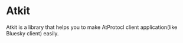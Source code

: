 # Atkit

Atkit is a library that helps you to make AtProtocl client application(like Bluesky client) easily.
